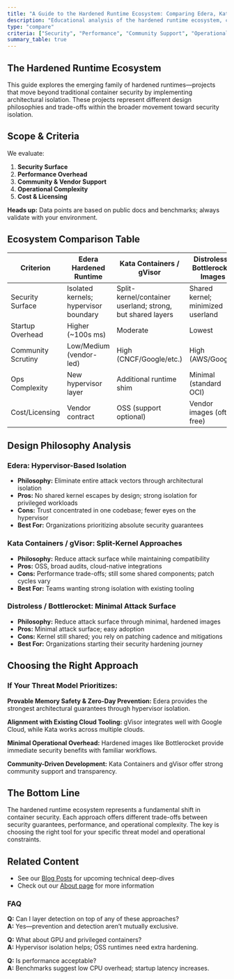 ```yaml
---
title: "A Guide to the Hardened Runtime Ecosystem: Comparing Edera, Kata, and gVisor"
description: "Educational analysis of the hardened runtime ecosystem, comparing different isolation approaches and their trade-offs."
type: "compare"
criteria: ["Security", "Performance", "Community Support", "Operational Complexity", "Cost"]
summary_table: true
---
```


## The Hardened Runtime Ecosystem

This guide explores the emerging family of hardened runtimes—projects that move beyond traditional container security by implementing architectural isolation. These projects represent different design philosophies and trade-offs within the broader movement toward security isolation.

## Scope & Criteria

We evaluate:

1. **Security Surface**  
2. **Performance Overhead**  
3. **Community & Vendor Support**  
4. **Operational Complexity**  
5. **Cost & Licensing**

::: {.callout-warning}
**Heads up:** Data points are based on public docs and benchmarks; always validate with your environment.
:::

## Ecosystem Comparison Table

| Criterion              | Edera Hardened Runtime | Kata Containers / gVisor | Distroless / Bottlerocket Images |
|------------------------|------------------------|--------------------------|----------------------------------|
| Security Surface       | Isolated kernels; hypervisor boundary | Split-kernel/container userland; strong, but shared layers | Shared kernel; minimized userland |
| Startup Overhead       | Higher (~100s ms)     | Moderate                 | Lowest                           |
| Community Scrutiny     | Low/Medium (vendor-led)| High (CNCF/Google/etc.) | High (AWS/Google)                |
| Ops Complexity         | New hypervisor layer  | Additional runtime shim  | Minimal (standard OCI)           |
| Cost/Licensing         | Vendor contract        | OSS (support optional)   | Vendor images (often free)       |

## Design Philosophy Analysis

### Edera: Hypervisor-Based Isolation

- **Philosophy:** Eliminate entire attack vectors through architectural isolation
- **Pros:** No shared kernel escapes by design; strong isolation for privileged workloads  
- **Cons:** Trust concentrated in one codebase; fewer eyes on the hypervisor
- **Best For:** Organizations prioritizing absolute security guarantees

### Kata Containers / gVisor: Split-Kernel Approaches

- **Philosophy:** Reduce attack surface while maintaining compatibility
- **Pros:** OSS, broad audits, cloud-native integrations  
- **Cons:** Performance trade-offs; still some shared components; patch cycles vary
- **Best For:** Teams wanting strong isolation with existing tooling

### Distroless / Bottlerocket: Minimal Attack Surface

- **Philosophy:** Reduce attack surface through minimal, hardened images
- **Pros:** Minimal attack surface; easy adoption  
- **Cons:** Kernel still shared; you rely on patching cadence and mitigations
- **Best For:** Organizations starting their security hardening journey

## Choosing the Right Approach

### If Your Threat Model Prioritizes:

**Provable Memory Safety & Zero-Day Prevention:**
Edera provides the strongest architectural guarantees through hypervisor isolation.

**Alignment with Existing Cloud Tooling:**
gVisor integrates well with Google Cloud, while Kata works across multiple clouds.

**Minimal Operational Overhead:**
Hardened images like Bottlerocket provide immediate security benefits with familiar workflows.

**Community-Driven Development:**
Kata Containers and gVisor offer strong community support and transparency.

## The Bottom Line

The hardened runtime ecosystem represents a fundamental shift in container security. Each approach offers different trade-offs between security guarantees, performance, and operational complexity. The key is choosing the right tool for your specific threat model and operational constraints.

## Related Content

- See our [Blog Posts](/posts/index.qmd) for upcoming technical deep-dives
- Check out our [About page](/pages/about.qmd) for more information

### FAQ

**Q:** Can I layer detection on top of any of these approaches?  
**A:** Yes—prevention and detection aren't mutually exclusive.

**Q:** What about GPU and privileged containers?  
**A:** Hypervisor isolation helps; OSS runtimes need extra hardening.

**Q:** Is performance acceptable?  
**A:** Benchmarks suggest low CPU overhead; startup latency increases.
